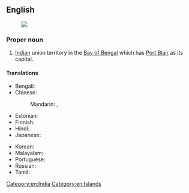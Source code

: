 ==English==
{{wikipedia}}
[[Image:Andaman and Nicobar Islands in India (disputed hatched).svg|thumb|]]

===Proper noun===
{{en-proper noun|head=Andaman and Nicobar [[island|Islands]]}}

# [[India]]n union territory in the [[Bay of Bengal]] which has [[Port Blair]] as its capital.

====Translations====
{{trans-top|Indian territory}}
* Bengali: {{t|bn|আন্দামান ও নিকোবর দ্বীপপুঞ্জ|sc=Beng}}
* Chinese:
*: Mandarin: {{t|cmn|安達曼-尼科巴群島|sc=Hani}}, {{t|cmn|安达曼-尼科巴群岛|tr=Āndāmàn-Níkēbā qúndǎo|sc=Hani}}
* Estonian: {{t|et|Andamanid ja Nicobarid|p}}
* Finnish: {{t|fi|Andamaanit ja Nikobaarit|p}}
* Hindi: {{t|hi|अंडमान और निकोबार द्वीपसमूह|p|tr=aṇḍamān aur nikōbār dvīpasmūh}}
* Japanese: {{t|ja|アンダマン・ニコバル諸島|tr=Andaman-Nikobaru shotō}}
{{trans-mid}}
* Korean: {{t|ko|안다만니코바르제도|tr=Andamannikobareujedo}}
* Malayalam: {{t|ml|ആന്തമാന്‍ നിക്കോബാര്‍ ദ്വീപുകള്‍|sc=Mlym}}
* Portuguese: {{t|pt|Ilhas de Andaman e Nicobar|f-p}}
* Russian: {{t|ru|Андама́нские и Никоба́рские острова́|m-p}}
* Tamil: {{t|ta|அந்தமான் நிக்கோபார் தீவுகள்}}
{{trans-bottom}}

[[Category:en:India]]
[[Category:en:Islands]]